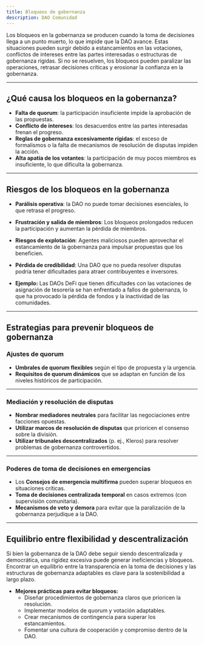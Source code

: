```yaml
---
title: Bloqueos de gobernanza
description: DAO Comunidad
---
```


Los bloqueos en la gobernanza se producen cuando la toma de decisiones llega a un punto muerto, lo que impide que la DAO avance. Estas situaciones pueden surgir debido a estancamientos en las votaciones, conflictos de intereses entre las partes interesadas o estructuras de gobernanza rígidas. Si no se resuelven, los bloqueos pueden paralizar las operaciones, retrasar decisiones críticas y erosionar la confianza en la gobernanza.

---

## ¿Qué causa los bloqueos en la gobernanza?

- **Falta de quorum**: la participación insuficiente impide la aprobación de las propuestas.
- **Conflicto de intereses**: los desacuerdos entre las partes interesadas frenan el progreso.
- **Reglas de gobernanza excesivamente rígidas**: el exceso de formalismos o la falta de mecanismos de resolución de disputas impiden la acción.
- **Alta apatía de los votantes**: la participación de muy pocos miembros es insuficiente, lo que dificulta la gobernanza.

---

## Riesgos de los bloqueos en la gobernanza

- **Parálisis operativa**: la DAO no puede tomar decisiones esenciales, lo que retrasa el progreso. 
- **Frustración y salida de miembros**: Los bloqueos prolongados reducen la participación y aumentan la pérdida de miembros.
- **Riesgos de explotación**: Agentes maliciosos pueden aprovechar el estancamiento de la gobernanza para impulsar propuestas que los beneficien.
- **Pérdida de credibilidad**: Una DAO que no pueda resolver disputas podría tener dificultades para atraer contribuyentes e inversores.

- **Ejemplo:** Las DAOs DeFi que tienen dificultades con las votaciones de asignación de tesorería se han enfrentado a fallos de gobernanza, lo que ha provocado la pérdida de fondos y la inactividad de las comunidades.

---

## Estrategias para prevenir bloqueos de gobernanza

### Ajustes de quorum
- **Umbrales de quorum flexibles** según el tipo de propuesta y la urgencia.
- **Requisitos de quorum dinámicos** que se adaptan en función de los niveles históricos de participación.

---

### Mediación y resolución de disputas
- **Nombrar mediadores neutrales** para facilitar las negociaciones entre facciones opuestas. 
- **Utilizar marcos de resolución de disputas** que prioricen el consenso sobre la división.
- **Utilizar tribunales descentralizados** (p. ej., Kleros) para resolver problemas de gobernanza controvertidos.

---

### Poderes de toma de decisiones en emergencias
- Los **Consejos de emergencia multifirma** pueden superar bloqueos en situaciones críticas.
- **Toma de decisiones centralizada temporal** en casos extremos (con supervisión comunitaria).
- **Mecanismos de veto y demora** para evitar que la paralización de la gobernanza perjudique a la DAO.

---

## Equilibrio entre flexibilidad y descentralización

Si bien la gobernanza de la DAO debe seguir siendo descentralizada y democrática, una rigidez excesiva puede generar ineficiencias y bloqueos. Encontrar un equilibrio entre la transparencia en la toma de decisiones y las estructuras de gobernanza adaptables es clave para la sostenibilidad a largo plazo.

- **Mejores prácticas para evitar bloqueos:**
  - Diseñar procedimientos de gobernanza claros que prioricen la resolución.
  - Implementar modelos de quorum y votación adaptables. 
  - Crear mecanismos de contingencia para superar los estancamientos.
  - Fomentar una cultura de cooperación y compromiso dentro de la DAO.